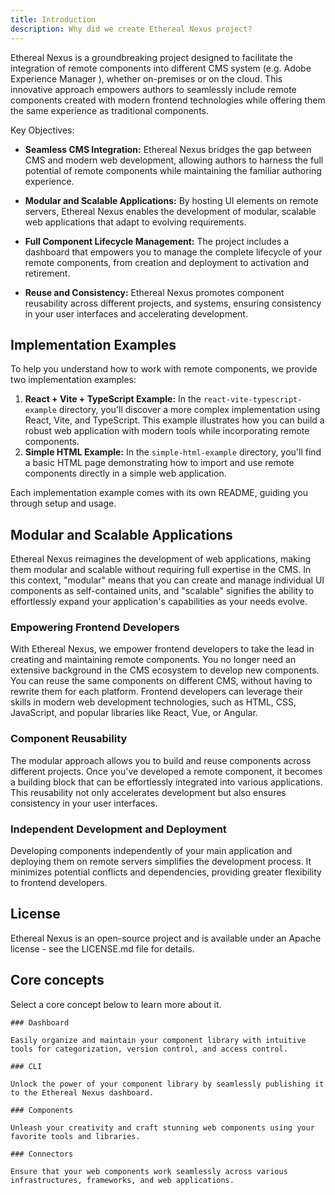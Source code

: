 ```yaml
---
title: Introduction
description: Why did we create Ethereal Nexus project?
---
```


Ethereal Nexus is a groundbreaking project designed to facilitate the integration of remote components into different CMS system (e.g. Adobe Experience Manager ), whether on-premises or on the cloud.
This innovative approach empowers authors to seamlessly include remote components created with modern frontend technologies while offering them the same experience as traditional components.

Key Objectives:

- **Seamless CMS Integration:** Ethereal Nexus bridges the gap between CMS and modern web development, allowing authors to harness the full potential of remote components while maintaining the familiar authoring experience.

- **Modular and Scalable Applications:** By hosting UI elements on remote servers, Ethereal Nexus enables the development of modular, scalable web applications that adapt to evolving requirements.

- **Full Component Lifecycle Management:** The project includes a dashboard that empowers you to manage the complete lifecycle of your remote components, from creation and deployment to activation and retirement.

- **Reuse and Consistency:** Ethereal Nexus promotes component reusability across different projects, and systems, ensuring consistency in your user interfaces and accelerating development.

## Implementation Examples

To help you understand how to work with remote components, we provide two implementation examples:

1. **React + Vite + TypeScript Example:** In the `react-vite-typescript-example` directory, you'll discover a more complex implementation using React, Vite, and TypeScript. This example illustrates how you can build a robust web application with modern tools while incorporating remote components.
2. **Simple HTML Example:** In the `simple-html-example` directory, you'll find a basic HTML page demonstrating how to import and use remote components directly in a simple web application.

Each implementation example comes with its own README, guiding you through setup and usage.

## Modular and Scalable Applications

Ethereal Nexus reimagines the development of web applications, making them modular and scalable without requiring full expertise in the CMS.
In this context, "modular" means that you can create and manage individual UI components as self-contained units, and "scalable" signifies the ability to effortlessly expand your application's capabilities as your needs evolve.

### Empowering Frontend Developers

With Ethereal Nexus, we empower frontend developers to take the lead in creating and maintaining remote components.
You no longer need an extensive background in the CMS ecosystem to develop new components.
You can reuse the same components on different CMS, without having to rewrite them for each platform.
Frontend developers can leverage their skills in modern web development technologies, such as HTML, CSS, JavaScript, and popular libraries like React, Vue, or Angular.

### Component Reusability

The modular approach allows you to build and reuse components across different projects. Once you've developed a remote component, it becomes a building block that can be effortlessly integrated into various applications. This reusability not only accelerates development but also ensures consistency in your user interfaces.

### Independent Development and Deployment

Developing components independently of your main application and deploying them on remote servers simplifies the development process.
It minimizes potential conflicts and dependencies, providing greater flexibility to frontend developers.

## License

Ethereal Nexus is an open-source project and is available under an Apache license - see the LICENSE.md file for details.

## Core concepts

Select a core concept below to learn more about it.

<div className="docs-grid-cols-2 mt-6">

  <Card href="/ethereal-nexus/docs/dashboard">

    ### Dashboard

    Easily organize and maintain your component library with intuitive tools for categorization, version control, and access control.

  </Card>

  <Card  href="/ethereal-nexus/docs/cli">

    ### CLI

    Unlock the power of your component library by seamlessly publishing it to the Ethereal Nexus dashboard.

  </Card>

  <Card  href="/ethereal-nexus/docs/components">

    ### Components

    Unleash your creativity and craft stunning web components using your favorite tools and libraries.

  </Card>

  <Card  href="/ethereal-nexus/docs/connectors">

    ### Connectors

    Ensure that your web components work seamlessly across various infrastructures, frameworks, and web applications.

  </Card>

</div>

